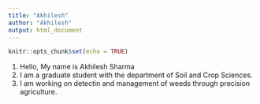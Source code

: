 ```yaml
---
title: "Akhilesh"
author: "Akhilesh"
output: html_document
---
```


```r
knitr::opts_chunk$set(echo = TRUE)
```


1. Hello, My name is Akhilesh Sharma
2. I am a graduate student with the department of Soil and Crop Sciences.
3. I am working on detectin and management of weeds through precision agriculture.